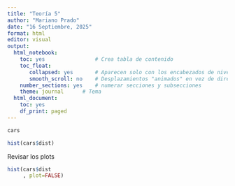 ```yaml
---
title: "Teoría 5"
author: "Mariano Prado"
date: "16 Septiembre, 2025"
format: html
editor: visual
output:
  html_notebook:
    toc: yes                # Crea tabla de contenido
    toc_float:             
       collapsed: yes       # Aparecen solo con los encabezados de nivel superior
       smooth_scroll: no    # Desplazamientos "animados" en vez de directos
    number_sections: yes    # numerar secciones y subsecciones
    theme: journal      # Tema
  html_document:
    toc: yes
    df_print: paged
---
```


```r
cars
```

```r
hist(cars$dist)
```

Revisar los plots

```r
hist(cars$dist
     , plot=FALSE)
```
